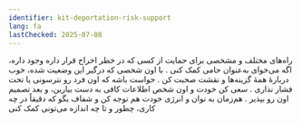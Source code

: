 ```yaml
---
identifier: kit-deportation-risk-support
lang: fa
lastChecked: 2025-07-08
---
```

راه‌های مختلف و مشخصی برای حمایت از کسی که در خطر اخراج قرار داره وجود داره، اگه می‌خوای به‌عنوان حامی کمک کنی
.
با اون شخصی که درگیر این وضعیت شده، خوب دربارهٔ همهٔ گزینه‌ها و نقشت صحبت کن
.
حواست باشه که اون فرد رو نترسونی یا تحت فشار نذاری
.
سعی کن خودت و اون شخص اطلاعات کافی به دست بیارین، و بعد تصمیم اون رو بپذیر
.
هم‌زمان به توان و انرژی خودت هم توجه کن و شفاف بگو که دقیقاً در چه کاری، چطور و تا چه اندازه می‌تونی کمک کنی
